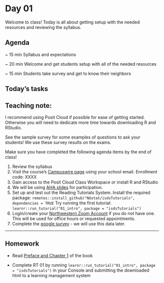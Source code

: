 # Day 01 {.unnumbered}

Welcome to class! Today is all about getting setup with the needed resources and reviewing the syllabus.

## Agenda

\~ 15 min <span class="tab"> Syllabus and expectations

\~ 20 min <span class="tab"> Welcome and get students setup with all of the needed resources

\~ 15 min <span class="tab"> Students take survey and get to know their neighbors

<!-- ## Slide Deck -->


## Today's tasks

::: {.callout-important icon="false"}
## Teaching note:

I recommend using Posit Cloud if possible for ease of getting started. Otherwise you will need to dedicate more time towards downloading R and RStudio. 

See the sample survey for some examples of questions to ask your students! We use these survey results on the exams.
:::

Make sure you have completed the following agenda items by the end of class!

1.  Review the syllabus
2.  Visit the course's [Campuswire page](https://campuswire.com) using your school email. Enrollment code: XXXX
3.  Gain access to the Posit Cloud Class Workspace or install R and RStudio
4.  We will be using [AHA slides](https://ahaslides.com) for participation.
5.  Set up and test out the Reading Tutorials System. 
  Install the required package: `remotes::install_github("NUstat/isdsTutorials", dependencies = TRUE`
  Try running the first tutorial: `learnr::run_tutorial("01_intro", package = "isdsTutorials")`
6.  Login/create your [Northwestern Zoom Account](https://northwestern.zoom.us/) if you do not have one. This will be used for office hours or requested appointments.
7.  Complete the [google survey](https://forms.gle/eoPS2oXfPumsWaCd7) - we will use this data later.

------------------------------------------------------------------------

## Homework

-   Read [Preface and Chapter 1](https://nustat.github.io/intro-stat-data-sci/) of the book

-   Complete RT 01 by running `learnr::run_tutorial("01_intro", package = "isdsTutorials")` in your Console and submitting the downloaded html to a learning management system
